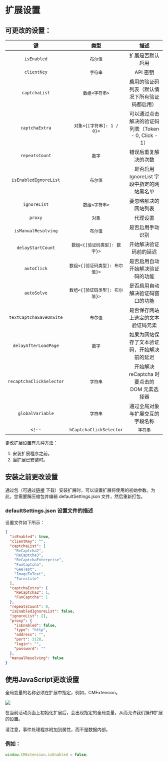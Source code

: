﻿---
sidebar_position: 5
sidebar_label: 扩展设置
---



<ArticleHead slug="extension/ext-settings" />

# 扩展设置

## 可更改的设置：

|**键**|**类型**|**描述**|
| :-: | :-: | :-: |
|`isEnabled`|`布尔值`|扩展是否默认启用|
|`clientKey`|`字符串`|API 密钥|
|`captchaList`|`数组<字符串>`|启用的验证码列表（默认情况下所有验证码都启用）|
|`captchaExtra`|`对象<{[字符串]: 1 / 0}>`|可以通过点击解决的验证码列表（Token - 0, Click - 1）|
|`repeatsCount`|`数字`|错误后重复解决的次数|
|`isEnabledIgnoreList`|`布尔值`|是否启用 IgnoreList 字段中指定的网站黑名单|
|`ignoreList`|`数组<字符串>`|要忽略解决的网站列表|
|`proxy`|`对象`|代理设置|
|`isManualResolving`|`布尔值`|是否启用手动识别|
|`delayStartCount`|`数组<{[验证码类型]: 数字}>`|开始解决验证码前的延迟|
|`autoClick`|`数组<{[验证码类型]: 布尔值}>`|是否启用自动开始解决验证码的功能|
|`autoSolve`|`数组<{[验证码类型]: 布尔值}>`|是否启用自动解决验证码窗口的功能|
|`textCaptchaSaveOnSite`|`布尔值`|是否保存网站上选定的文本验证码元素|
|`delayAfterLoadPage`|`数字`|如果为网站保存了文本验证码，开始解决前的延迟|
|`recaptchaClickSelector`|`字符串`|开始解决 reCaptcha 时要点击的 DOM 元素选择器|
|`globalVariable`|`字符串`|通过全局对象与扩展交互的字段名称|
<!-- |`hCaptchaClickSelector`|`字符串`|开始解决 hCaptcha 时要点击的 DOM 元素选择器| -->

更改扩展设置有几种方法：
1. 安装扩展程序之前。
2. 当扩展已安装时。

## 安装之前更改设置

通过包（可通过[链接](https://drive.google.com/file/d/11pVyiPltRW_vEPPnRnQJLNiX0J0GVhBe/view?usp=drive_link) 下载）安装扩展时，可以设置扩展将使用的初始参数。为此，您需要解压缩包并编辑 defaultSettings.json 文件，然后重新打包。

### defaultSettings.json 设置文件的描述

设置文件如下所示：

```json title="defaultSettings.json"
{
  "isEnabled": true,
  "clientKey": "",
  "captchaList": [
    "ReCaptcha2",
    "ReCaptcha3",
    "ReCaptchaEnterprise",
    "FunCaptcha",
    "GeeTest",
    "ImageToText",
    "Turnstile"
  ],
  "captchaExtra": {
    "ReCaptcha2": 1,
    "FunCaptcha": 1
  },
  "repeatsCount": 0,
  "isEnabledIgnoreList": false,
  "ignoreList": [],
  "proxy": {
    "isEnabled": false,
    "type": "http",
    "address": "",
    "port": 3128,
    "login": "",
    "password": ""
  },
  "manualResolving": false
}
```
## 使用JavaScript更改设置

全局变量的名称必须在扩展中指定，例如，CMExtension。

![](./images/ext-settings/GlobalObjectName.png) 

在当前活动页面上初始化扩展后，会出现指定的全局变量，从而允许我们操作扩展的设置。

请注意，事件处理程序附加到属性，而不是数据内部。

### 例如：
```js
window.CMExtension.isEnabled = false;
```